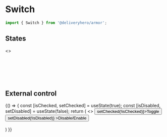 
<Meta title="Components/Switch" component={Switch} />

# Switch

```js
import { Switch } from '@deliveryhero/armor';
```

## States

<Preview>
    <Story name="States" height="200px">
        <>
            <Switch label="Default" />
            <br />
            <br />
            <Switch defaultChecked label="Switched by default" />
            <br />
            <br />
            <Switch disabled label="OFF, disabled" />
            <br />
            <br />
            <Switch checked disabled label="ON, disabled" />
        </>
    </Story>
</Preview>

## External control

<Preview>
    <Story name="External control" height="150px">
        {() => {
   const [isChecked, setChecked] = useState(true);
   const [isDisabled, setDisabled] = useState(false);
   return (
     <>
         <Button onClick={() => setChecked(!isChecked)}>Toggle</Button>
         <Button marginLeft={2} onClick={() => setDisabled(!isDisabled)} >Disable/Enable</Button>
         <br />
         <br />
         <Switch checked={isChecked} disabled={isDisabled} label="External control" />
     </>
   )
 }}
    </Story>
</Preview>

